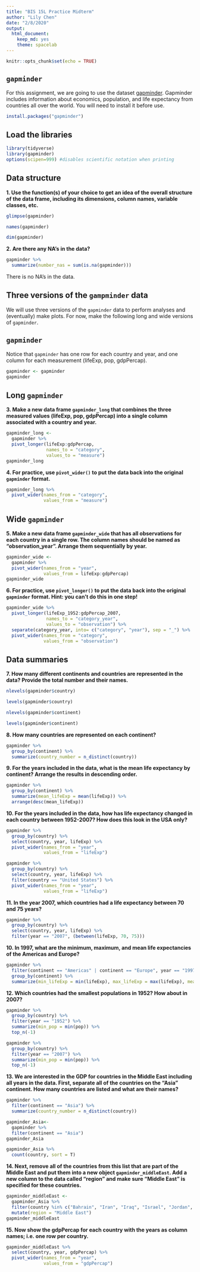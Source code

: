 ```yaml
---
title: "BIS 15L Practice Midterm"
author: "Lily Chen"
date: "2/8/2020"
output:
  html_document: 
    keep_md: yes
    theme: spacelab
---
```


```r
knitr::opts_chunk$set(echo = TRUE)
```

## `gapminder`
For this assignment, we are going to use the dataset [gapminder](https://cran.r-project.org/web/packages/gapminder/index.html). Gapminder includes information about economics, population, and life expectancy from countries all over the world. You will need to install it before use.
```r
install.packages("gapminder")
```

## Load the libraries
```r
library(tidyverse)
library(gapminder)
options(scipen=999) #disables scientific notation when printing
```

## Data structure
**1. Use the function(s) of your choice to get an idea of the overall structure of the data frame, including its dimensions, column names, variable classes, etc.**

```r
glimpse(gapminder)
```

```r
names(gapminder)
```

```r
dim(gapminder)
```


**2. Are there any NA's in the data?**

```r
gapminder %>% 
  summarize(number_nas = sum(is.na(gapminder)))
```

There is no NA's in the data.


## Three versions of the `gampminder` data  
We will use three versions of the `gapminder` data to perform analyses and (eventually) make plots. For now, make the following long and wide versions of `gapminder`.

## `gapminder`
Notice that `gapminder` has one row for each country and year, and one column for each measurement (lifeExp, pop, gdpPercap).
```r
gapminder <- gapminder
gapminder
```


## Long `gapminder`
**3. Make a new data frame `gapminder_long` that combines the three measured values (lifeExp, pop, gdpPercap) into a single column associated with a country and year.**

```r
gapminder_long <-
  gapminder %>% 
  pivot_longer(lifeExp:gdpPercap,
               names_to = "category",
               values_to = "measure")
gapminder_long
```


**4. For practice, use `pivot_wider()` to put the data back into the original `gapminder` format.**

```r
gapminder_long %>%
  pivot_wider(names_from = "category",
              values_from = "measure")
```


## Wide `gapminder`
**5. Make a new data frame `gapminder_wide` that has all observations for each country in a single row. The column names should be named as "observation_year". Arrange them sequentially by year.**

```r
gapminder_wide <- 
  gapminder %>% 
  pivot_wider(names_from = "year",
              values_from = lifeExp:gdpPercap)
gapminder_wide
```


**6. For practice, use `pivot_longer()` to put the data back into the original `gapminder` format. Hint: you can't do this in one step!**

```r
gapminder_wide %>%
  pivot_longer(lifeExp_1952:gdpPercap_2007,
               names_to = "category_year",
               values_to = "observation") %>% 
  separate(category_year, into= c("category", "year"), sep = "_") %>% 
  pivot_wider(names_from = "category",
              values_from = "observation")
```


## Data summaries
**7. How many different continents and countries are represented in the data? Provide the total number and their names.**

```r
nlevels(gapminder$country)
```

```r
levels(gapminder$country)
```

```r
nlevels(gapminder$continent)
```

```r
levels(gapminder$continent)
```


**8. How many countries are represented on each continent?**

```r
gapminder %>% 
  group_by(continent) %>%
  summarize(country_number = n_distinct(country))
```


**9. For the years included in the data, what is the mean life expectancy by continent? Arrange the results in descending order.**

```r
gapminder %>% 
  group_by(continent) %>%
  summarize(mean_lifeExp = mean(lifeExp)) %>% 
  arrange(desc(mean_lifeExp))
```


**10. For the years included in the data, how has life expectancy changed in each country between 1952-2007? How does this look in the USA only?**

```r
gapminder %>% 
  group_by(country) %>%
  select(country, year, lifeExp) %>% 
  pivot_wider(names_from = "year",
              values_from = "lifeExp")
```

```r
gapminder %>% 
  group_by(country) %>%
  select(country, year, lifeExp) %>% 
  filter(country == "United States") %>% 
  pivot_wider(names_from = "year",
              values_from = "lifeExp")
```


**11. In the year 2007, which countries had a life expectancy between 70 and 75 years?**

```r
gapminder %>% 
  group_by(country) %>%
  select(country, year, lifeExp) %>% 
  filter(year == "2007", (between(lifeExp, 70, 75)))
```


**10. In 1997, what are the minimum, maximum, and mean life expectancies of the Americas and Europe?**

```r
gapminder %>% 
  filter(continent == "Americas" | continent == "Europe", year == "1997") %>% 
  group_by(continent) %>% 
  summarize(min_lifeExp = min(lifeExp), max_lifeExp = max(lifeExp), mean_lifeExp = mean(lifeExp))
```


**12. Which countries had the smallest populations in 1952? How about in 2007?**  

```r
gapminder %>% 
  group_by(country) %>% 
  filter(year == "1952") %>% 
  summarize(min_pop = min(pop)) %>% 
  top_n(-1)
```

```r
gapminder %>% 
  group_by(country) %>% 
  filter(year == "2007") %>% 
  summarize(min_pop = min(pop)) %>% 
  top_n(-1)
```


**13. We are interested in the GDP for countries in the Middle East including all years in the data. First, separate all of the countries on the "Asia" continent. How many countries are listed and what are their names?**

```r
gapminder %>% 
  filter(continent == "Asia") %>% 
  summarize(country_number = n_distinct(country))
```

```r
gapminder_Asia<-
  gapminder %>% 
  filter(continent == "Asia")
gapminder_Asia
```

```r
gapminder_Asia %>% 
  count(country, sort = T)
```


**14. Next, remove all of the countries from this list that are part of the Middle East and put them into a new object `gapminder_middleEast`. Add a new column to the data called "region" and make sure "Middle East" is specified for these countries.**

```r
gapminder_middleEast <-
  gapminder_Asia %>% 
  filter(country %in% c("Bahrain", "Iran", "Iraq", "Israel", "Jordan", "Kuwait", "Lebanon", "Oman", "Saudi Arabia", "Syria", "Yemen, Rep."))%>% 
  mutate(region = "Middle East")
gapminder_middleEast
```


**15. Now show the gdpPercap for each country with the years as column names; i.e. one row per country.**
```r
gapminder_middleEast %>% 
  select(country, year, gdpPercap) %>% 
  pivot_wider(names_from = "year",
              values_from = "gdpPercap")
```

